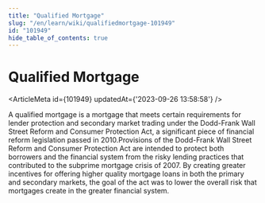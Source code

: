 ```yaml
---
title: "Qualified Mortgage"
slug: "/en/learn/wiki/qualifiedmortgage-101949"
id: "101949"
hide_table_of_contents: true
---
```



# Qualified Mortgage

<ArticleMeta id={101949} updatedAt={'2023-09-26 13:58:58'} />
<div className='border-solid border-b border-t-0 my-4 border-[var(--ifm-color-gray-300)]' />

A qualified mortgage is a mortgage that meets certain requirements for lender protection and secondary market trading under the Dodd-Frank Wall Street Reform and Consumer Protection Act, a significant piece of financial reform legislation passed in 2010.Provisions of the Dodd-Frank Wall Street Reform and Consumer Protection Act are intended to protect both borrowers and the financial system from the risky lending practices that contributed to the subprime mortgage crisis of 2007. By creating greater incentives for offering higher quality mortgage loans in both the primary and secondary markets, the goal of the act was to lower the overall risk that mortgages create in the greater financial system.
